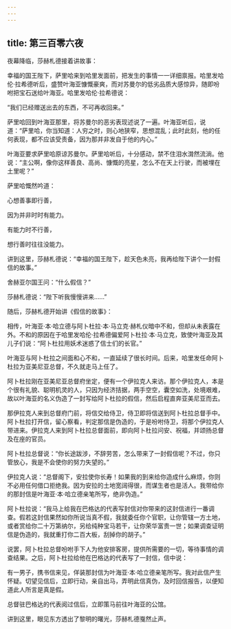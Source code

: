 ```yaml
---
---
---
```

title: 第三百零六夜
---






夜幕降临，莎赫札德接着讲故事：





幸福的国王陛下，萨里哈来到哈里发面前，把发生的事情一一详细禀报。哈里发哈伦·拉希德听后，盛赞叶海亚慷慨豪爽，而对苏曼尔的低劣品质大感惊异，随即吩咐把宝石送给叶海亚。哈里发哈伦·拉希德说：

“我们已经赠送出去的东西，不可再收回来。”

萨里哈回到叶海亚那里，将苏曼尔的恶劣表现述说了一遍。叶海亚听后，说道：“萨里哈，你当知道：人穷之时，则心地狭窄，思想混乱；此时此刻，他的任何表现，都不应该受责备，因为那并非发自于他的内心。”

叶海亚要求萨里哈原谅苏曼尔。萨里哈听后，十分感动，禁不住泪水潸然流淌。他说：“主公啊，像你这样善良、高尚、慷慨的亮星，怎么不在天上行驶，而被埋在土里呢？”

萨里哈慨然吟道：


心想善事即行善，

因为并非时时有能力。

有能力时不行善，

想行善时往往没能力。



讲到这里，莎赫札德说：“幸福的国王陛下，趁天色未亮，我再给陛下讲个一封假信的故事。”

舍赫亚尔国王问：“什么假信？”

莎赫札德说：“陛下听我慢慢讲来……”





随后，莎赫札德开始讲《假信的故事》：

相传，叶海亚·本·哈立德与阿卜杜拉·本·马立克·赫札仪暗中不和，但却从未表露在外。不和的原因在于哈里发哈伦·拉希德偏爱阿卜杜拉·本·马立克，致使叶海亚及其儿子们说：“阿卜杜拉用妖术迷惑了信士们的长官。”

叶海亚与阿卜杜拉之间面和心不和，一直延续了很长时间。后来，哈里发任命阿卜杜拉为亚美尼亚总督，不久就走马上任了。

阿卜杜拉刚在亚美尼亚总督府坐定，便有一个伊拉克人来访。那个伊拉克人，本是个很有礼貌、聪明机灵的人，只因为经济拮据，两手空空，囊空如洗，处境艰难，故以叶海亚的名义伪造了一封写给阿卜杜拉的假信，然后启程直奔亚美尼亚而去。

那伊拉克人来到总督府门前，将信交给侍卫，侍卫即将信送到阿卜杜拉总督手中。阿卜杜拉打开信，留心察看，判定那信是伪造的，于是吩咐侍卫，将那个伊拉克人带进来。伊拉克人来到阿卜杜拉总督面前，即向阿卜杜拉问安、祝福，并颂扬总督及在座的官员。

阿卜杜拉总督说：“你长途跋涉，不辞劳苦，怎么带来了一封假信呢？不过，你只管放心，我是不会使你的努力失望的。”

伊拉克人说：“总督阁下，安拉使你长寿！如果我的到来给你造成什么麻烦，你则不必用任何借口拒绝我。因为安拉的土地宽阔得很，而谋生者也是活人。我带给你的那封信是叶海亚·本·哈立德亲笔所写，绝非伪造。”

阿卜杜拉说：“我马上给我在巴格达的代表写封信对你带来的这封信进行一番调查。假若这封信果然如你所说当真不假，我就委任你个官职，让你管辖一方土地，或者赏给你二十万第纳尔，另给纯种宝马若干，让你荣华富贵一世；如果调查证明信是伪造的，我就重打你二百大板，刮掉你的胡子。”

说罢，阿卜杜拉总督吩咐手下人为他安排客房，提供所需要的一切，等待事情的调查结果。之后，阿卜杜拉给他在巴格达的代表写了一封信，信中说：


有一男子，携书信来见，佯装那封信为叶海亚·本·哈立德亲笔所写。我对此信产生怀疑。切望见信后，立即行动，亲自出马，弄明此信真伪，及时回信报告，以便知道此人所言是真是假。



总督驻巴格达的代表阅过信后，立即策马前往叶海亚的公馆。





讲到这里，眼见东方透出了黎明的曙光，莎赫札德戛然止声。